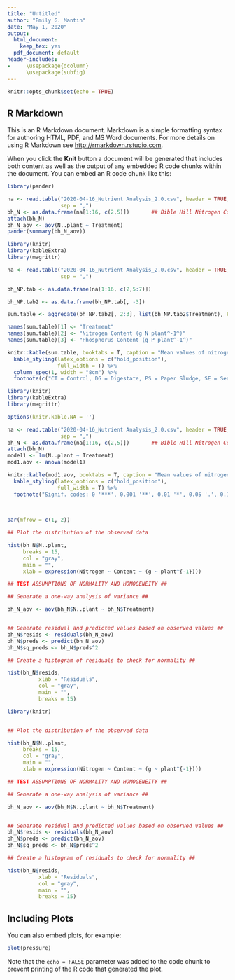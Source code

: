 ```yaml
---
title: "Untitled"
author: "Emily G. Mantin"
date: "May 1, 2020"
output:
  html_document:
    keep_tex: yes
  pdf_document: default
header-includes: 
-     \usepackage{dcolumn}
      \usepackage(subfig)
---
```


```r
knitr::opts_chunk$set(echo = TRUE)
```

## R Markdown

This is an R Markdown document. Markdown is a simple formatting syntax for authoring HTML, PDF, and MS Word documents. For more details on using R Markdown see <http://rmarkdown.rstudio.com>.

When you click the **Knit** button a document will be generated that includes both content as well as the output of any embedded R code chunks within the document. You can embed an R code chunk like this:

```r
library(pander)

na <- read.table("2020-04-16_Nutrient Analysis_2.0.csv", header = TRUE,
                 sep = ",")
bh_N <- as.data.frame(na[1:16, c(2,5)])       ## Bible Hill Nitrogen Content
attach(bh_N)
bh_N_aov <- aov(N..plant ~ Treatment)
pander(summary(bh_N_aov))
```

```r
library(knitr)
library(kableExtra)
library(magrittr)

na <- read.table("2020-04-16_Nutrient Analysis_2.0.csv", header = TRUE,
                 sep = ",")

bh_NP.tab <- as.data.frame(na[1:16, c(2,5:7)])

bh_NP.tab2 <- as.data.frame(bh_NP.tab[, -3])

sum.table <- aggregate(bh_NP.tab2[, 2:3], list(bh_NP.tab2$Treatment), FUN = "mean")

names(sum.table)[1] <- "Treatment"
names(sum.table)[2] <- "Nitrogen Content (g N plant^-1^)"
names(sum.table)[3] <- "Phosphorus Content (g P plant^-1^)"

knitr::kable(sum.table, booktabs = T, caption = "Mean values of nitrogen and phosphorus content measured in the fall of the establishment year (2019).") %>%
  kable_styling(latex_options = c("hold_position"), 
                full_width = T) %>%
  column_spec(1, width = "8cm") %>%
  footnote(c("CT = Control, DG = Digestate, PS = Paper Sludge, SE = Seaweed Extract"))

```

```r
library(knitr)
library(kableExtra)
library(magrittr)

options(knitr.kable.NA = '')

na <- read.table("2020-04-16_Nutrient Analysis_2.0.csv", header = TRUE,
                 sep = ",")
bh_N <- as.data.frame(na[1:16, c(2,5)])       ## Bible Hill Nitrogen Content
attach(bh_N)
model1 <- lm(N..plant ~ Treatment)
mod1.aov <- anova(model1)

knitr::kable(mod1.aov, booktabs = T, caption = "Mean values of nitrogen and phosphorus content measured in the fall of the establishment year (2019).") %>%
  kable_styling(latex_options = c("hold_position"), 
                full_width = T) %>%
  footnote("Signif. codes: 0 '***', 0.001 '**', 0.01 '*', 0.05 '.', 0.1 '' 1")
  
  

```


```r

par(mfrow = c(1, 2))

## Plot the distribution of the observed data

hist(bh_N$N..plant, 
     breaks = 15, 
     col = "gray", 
     main = "", 
     xlab = expression(Nitrogen ~ Content ~ (g ~ plant^{-1})))

## TEST ASSUMPTIONS OF NORMALITY AND HOMOGENEITY ##

## Generate a one-way analysis of variance ##

bh_N_aov <- aov(bh_N$N..plant ~ bh_N$Treatment)


## Generate residual and predicted values based on observed values ##
bh_N$resids <- residuals(bh_N_aov)
bh_N$preds <- predict(bh_N_aov)
bh_N$sq_preds <- bh_N$preds^2

## Create a histogram of residuals to check for normality ##

hist(bh_N$resids,
          xlab = "Residuals",
          col = "gray",
          main = "",
          breaks = 15)

```

```r

library(knitr)


## Plot the distribution of the observed data

hist(bh_N$N..plant, 
     breaks = 15, 
     col = "gray", 
     main = "", 
     xlab = expression(Nitrogen ~ Content ~ (g ~ plant^{-1})))

## TEST ASSUMPTIONS OF NORMALITY AND HOMOGENEITY ##

## Generate a one-way analysis of variance ##

bh_N_aov <- aov(bh_N$N..plant ~ bh_N$Treatment)


## Generate residual and predicted values based on observed values ##
bh_N$resids <- residuals(bh_N_aov)
bh_N$preds <- predict(bh_N_aov)
bh_N$sq_preds <- bh_N$preds^2

## Create a histogram of residuals to check for normality ##

hist(bh_N$resids,
          xlab = "Residuals",
          col = "gray",
          main = "",
          breaks = 15)

```


## Including Plots

You can also embed plots, for example:

```r
plot(pressure)
```

Note that the `echo = FALSE` parameter was added to the code chunk to prevent printing of the R code that generated the plot.
